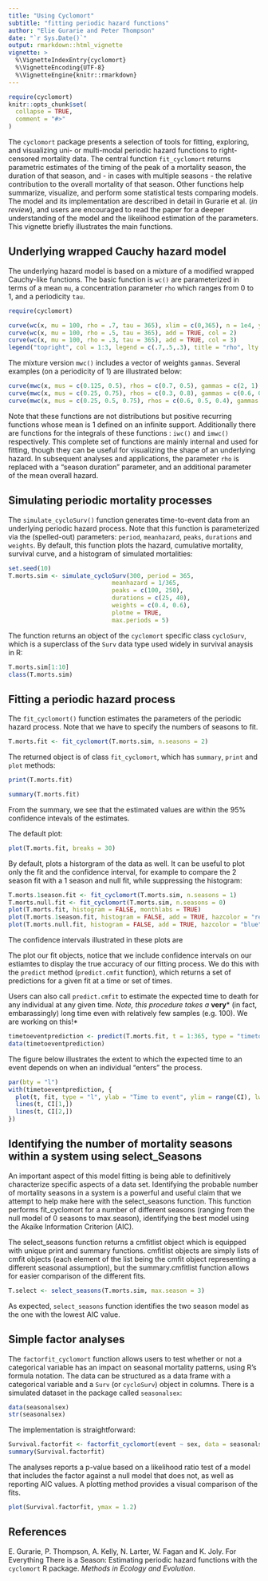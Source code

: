 ```yaml
---
title: "Using Cyclomort"
subtitle: "fitting periodic hazard functions"
author: "Elie Gurarie and Peter Thompson"
date: "`r Sys.Date()`"
output: rmarkdown::html_vignette
vignette: >
  %\VignetteIndexEntry{cyclomort}
  %\VignetteEncoding{UTF-8}
  %\VignetteEngine{knitr::rmarkdown}
---
```



```r
require(cyclomort)
knitr::opts_chunk$set(
  collapse = TRUE,
  comment = "#>"
)
```

The `cyclomort` package presents a selection of tools for fitting, exploring, and visualizing uni- or multi-modal periodic hazard functions to right-censored mortality data. The central function `fit_cyclomort` returns parametric estimates of the timing of the peak of a mortality season, the duration of that season, and - in cases with multiple seasons - the relative contribution to the overall mortality of that season.  Other functions help summarize, visualize, and perform some statistical tests comparing models. The model and its implementation are described in detail in Gurarie et al. (*in review*), and users are encouraged to read the paper for a deeper understanding of the model and the likelihood estimation of the parameters.  This vignette briefly illustrates the main functions.  


## Underlying wrapped Cauchy hazard model

The underlying hazard model is based on a mixture of a modified wrapped Cauchy-like functions. The basic function is `wc()`  are parameterized in terms of a mean `mu`, a concentration parameter `rho` which ranges from 0 to 1, and a periodicity `tau`.  

```r
require(cyclomort)

curve(wc(x, mu = 100, rho = .7, tau = 365), xlim = c(0,365), n = 1e4, ylab = "hazard", xlab = "time")
curve(wc(x, mu = 100, rho = .5, tau = 365), add = TRUE, col = 2)
curve(wc(x, mu = 100, rho = .3, tau = 365), add = TRUE, col = 3)
legend("topright", col = 1:3, legend = c(.7,.5,.3), title = "rho", lty = 1)
```

The mixture version `mwc()` includes a vector of weights `gammas`.  Several examples (on a periodicity of 1) are illustrated below:

```r
curve(mwc(x, mus = c(0.125, 0.5), rhos = c(0.7, 0.5), gammas = c(2, 1), tau = 1), xlim = c(0,1), ylab = "hazard", xlab = "time")
curve(mwc(x, mus = c(0.25, 0.75), rhos = c(0.3, 0.8), gammas = c(0.6, 0.4), tau = 1), add = TRUE, col = 2)
curve(mwc(x, mus = c(0.25, 0.5, 0.75), rhos = c(0.6, 0.5, 0.4), gammas = c(0.5, 0.2, 0.3), tau = 1), add = TRUE, col = 3)
```

Note that these functions are not distributions but positive recurring functions whose mean is 1 defined on an infinite support.  Additionally there are functions for the integrals of these functions : `iwc()` and `imwc()` respectively.  This complete set of functions are mainly internal and used for fitting, though they can be useful for visualizing the shape of an underlying hazard.  In subsequent analyses and applications, the parameter `rho` is replaced with a "season duration" parameter, and an additional parameter of the mean overall hazard.  

## Simulating periodic mortality processes

The `simulate_cycloSurv()` function generates time-to-event data from an underlying periodic hazard process.  Note that this function is parameterized via the (spelled-out) parameters: `period`, `meanhazard`, `peaks`, `durations` and `weights`.  By default, this function plots the hazard, cumulative mortality, survival curve, and a histogram of simulated mortalities: 

```r
set.seed(10)
T.morts.sim <- simulate_cycloSurv(300, period = 365, 
                             meanhazard = 1/365, 
                             peaks = c(100, 250), 
                             durations = c(25, 40), 
                             weights = c(0.4, 0.6), 
                             plotme = TRUE,
                             max.periods = 5)
```

The function returns an object of the `cyclomort` specific class `cycloSurv`, which is a superclass of the `Surv` data type used widely in survival anaysis in R:


```r
T.morts.sim[1:10]
class(T.morts.sim)
```


## Fitting a periodic hazard process

The `fit_cyclomort()` function estimates the parameters of the periodic hazard process.   Note that we have to specify the numbers of seasons to fit.  

```r
T.morts.fit <- fit_cyclomort(T.morts.sim, n.seasons = 2)
```

The returned object is of class `fit_cyclomort`, which has `summary`, `print` and `plot` methods: 

```r
print(T.morts.fit)
```

```r
summary(T.morts.fit)
```

From the summary, we see that the estimated values are within the 95% confidence intevals of the estimates. 


The default plot:

```r
plot(T.morts.fit, breaks = 30)
```

By default, plots a historgram of the data as well.  It can be useful to plot only the fit and the confidence interval, for example to compare the 2 season fit with a 1 season and null fit, while suppressing the histogram:

```r
T.morts.1season.fit <- fit_cyclomort(T.morts.sim, n.seasons = 1)
T.morts.null.fit <- fit_cyclomort(T.morts.sim, n.seasons = 0)
plot(T.morts.fit, histogram = FALSE, monthlabs = TRUE)
plot(T.morts.1season.fit, histogram = FALSE, add = TRUE, hazcolor = "red")
plot(T.morts.null.fit, histogram = FALSE, add = TRUE, hazcolor = "blue")
```

The confidence intervals illustrated in these plots are 

The plot our fit objects, notice that we include confidence intervals on our estiamtes to display the true accuracy of our fitting process. We do this with the `predict` method (`predict.cmfit` function), which returns a set of predictions for a given fit at a time or set of times. 

Users can also call `predict.cmfit` to estimate the expected time to death for any individual at any given time. *Note, this procedure takes a ***very*** (in fact, embarassingly) long time even with relatively few samples (e.g. 100). We are working on this!* 

```r
timetoeventprediction <- predict(T.morts.fit, t = 1:365, type = "timetoevent", CI = TRUE, nreps = 100)
data(timetoeventprediction)
```

The figure below illustrates the extent to which the expected time to an event depends on when an individual "enters" the process. 

```r
par(bty = "l")
with(timetoeventprediction, {
  plot(t, fit, type = "l", ylab = "Time to event", ylim = range(CI), lwd = 2)
  lines(t, CI[1,])
  lines(t, CI[2,])
})
```

## Identifying the number of mortality seasons within a system using select_Seasons

An important aspect of this model fitting is being able to definitively characterize specific aspects of a data set. Identifying the probable number of mortality seasons in a system is a powerful and useful claim that we attempt to help make here with the select_seasons function. This function performs fit_cyclomort for a number of different seasons (ranging from the null model of 0 seasons to max.season), identifying the best model using the Akaike Information Criterion (AIC).

The select_seasons function returns a cmfitlist object which is equipped with unique print and summary functions. cmfitlist objects are simply lists of cmfit objects (each element of the list being the cmfit object representing a different seasonal assumption), but the summary.cmfitlist function allows for easier comparison of the different fits.

```r
T.select <- select_seasons(T.morts.sim, max.season = 3)
```

As expected, `select_seasons` function identifies the two season model as the one with the lowest AIC value. 

## Simple factor analyses

The `factorfit_cyclomort` function allows users to test whether or not a categorical variable has an impact on seasonal mortality patterns, using R's formula notation.  The data can be structured as a data frame with a categorical variable and a `Surv` (or `cycloSurv`) object in columns.  There is a simulated dataset in the package called `seasonalsex`:

```r
data(seasonalsex)
str(seasonalsex)
```

The implementation is straightforward:

```r
Survival.factorfit <- factorfit_cyclomort(event ~ sex, data = seasonalsex, n.seasons = 1)
summary(Survival.factorfit)
```

The analyses reports a p-value based on a likelihood ratio test of a model that includes the factor against a null model that does not, as well as reporting AIC values.  A plotting method provides a visual comparison of the fits.

```r
plot(Survival.factorfit, ymax = 1.2)
```


## References

E. Gurarie, P. Thompson, A. Kelly,  N. Larter, W. Fagan and K. Joly.  For Everything There is a Season: Estimating periodic hazard functions with the `cyclomort` R package. *Methods in Ecology and Evolution*. 
